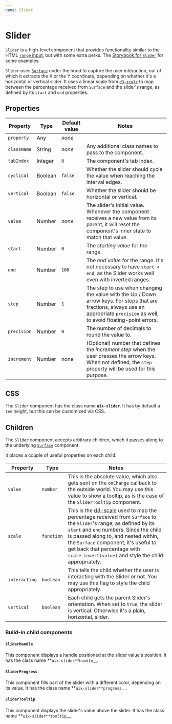 ```yaml
---
name: Slider
---
```




# Slider

`Slider` is a high-level component that provides functionality similar to the HTML [`range` input][html-range], but with some extra perks. The [Storybook for `Slider`][storybook] for some examples.

`Slider` uses [`Surface`](./Surface.md) under the hood to capture the user interaction, out of which it extracts the X or the Y coordinate, depending on whether it's a horizontal or vertical slider. It uses a linear scale from [`d3-scale`][d3-scale] to map between the percentage received from `Surface` and the slider's range, as defined by its `start` and `end` properties.

## Properties

<PropsTable of={Slider}/>

| Property    | Type    | Default value | Notes                                                                                                                                                                               |
| ----------- | ------- | ------------- | ----------------------------------------------------------------------------------------------------------------------------------------------------------------------------------- |
| `property`  | Any     | _none_        |                                                                                                    |
| `className` | String  | _none_        | Any additional class names to pass to the component.                                                                                                                                |
| `tabIndex`  | Integer | `0`           | The component's tab index.                                                                                                                                                          |
| `cyclical`  | Boolean | `false`       | Whether the slider should cycle the value when reaching the interval edges.                                                                                                         |
| `vertical`  | Boolean | `false`       | Whether the slider should be horizontal or vertical.                                                                                                                                |
| `value`     | Number  | _none_        | The slider's initial value. Whenever the component receives a new value from its parent, it will reset the component's inner state to match that value.                             |
| `start`     | Number  | `0`           | The _starting value_ for the range.                                                                                                                                                 |
| `end`       | Number  | `100`         | The _end value_ for the range. It's not necessary to have `start < end`, as the Slider works well even with inverted ranges.                                                        |
| `step`      | Number  | `1`           | The step to use when changing the value with the Up / Down arrow keys. For steps that are fractions, always use an appropriate `precision` as well, to avoid floating-point errors. |
| `precision` | Number  | `0`           | The number of decimals to round the value to.                                                                                                                                       |
| `increment` | Number  | none          | (Optional) number that defines the _increment step_ when the user presses the arrow keys. When not defined, the `step` property will be used for this purpose.                      |

## CSS

The `Slider` component has the class name **`uix-slider`**. It has by default a `1em` height, but this can be customized via CSS.

## Children

The `Slider` component accepts arbitrary children, which it passes along to the underlying [`Surface`](../Surface/README.md) component.

It places a couple of useful properties on each child:

| Property      | Type       | Notes                                                                                                                                                                                                                                                                                                                                           |
| ------------- | ---------- | ----------------------------------------------------------------------------------------------------------------------------------------------------------------------------------------------------------------------------------------------------------------------------------------------------------------------------------------------- |
| `value`       | `number`   | This is the absolute value, which also gets sent on the `onChange` callback to the outside world. You may use this value to show a tooltip, as is the case of the `SliderTooltip` component.                                                                                                                                                    |
| `scale`       | `function` | This is the [d3-scale][d3-scale] used to map the percentage received from `Surface` to the `Slider`'s range, as defined by its `start` and `end` numbers. Since the child is passed along to, and nested within, the `Surface` component, it's useful to get back that percentage with `scale.invert(value)` and style the child appropriately. |
| `interacting` | `boolean`  | This tells the child whether the user is interacting with the Slider or not. You may use this flag to style the child appropriately.                                                                                                                                                                                                            |
| `vertical`    | `boolean`  | Each child gets the parent Slider's orientation. When set to `true`, the slider is vertical. Otherwise it's a plain, horizontal, slider.                                                                                                                                                                                                        |

### Build-in child components

#### `SliderHandle`

This component displays a handle positioned at the slider value's position. It has the class name **`uix-slider**handle`\_\_.

#### `SliderProgress`

This component fills part of the slider with a different color, depending on its value. It has the class name **`uix-slider**progress`\_\_.

#### `SliderTooltip`

This component displays the slider's value above the slider. It has the class name **`uix-slider**tooltip`\_\_.

[html-range]: https://developer.mozilla.org/en-US/docs/Web/HTML/Element/input/range
[storybook]: https://danburzo.github.io/uiuiui/storybook-static/?selectedKind=Slider
[d3-scale]: https://github.com/d3/d3-scale
